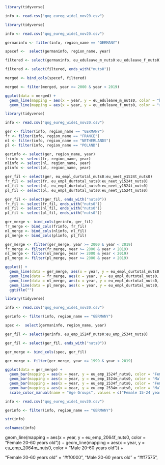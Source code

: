 ```r
library(tidyverse)
```

```r
info <- read.csv("qog_eureg_wide1_nov20.csv")
```

```r
library(tidyverse)

info <- read.csv("qog_eureg_wide1_nov20.csv")

germaninfo <- filter(info, region_name == "GERMANY")

specef <-  select(germaninfo, region_name, year)

filtered <- select(germaninfo, eu_eduleave_m_nuts0:eu_eduleave_f_nuts0)

filtered <- select(filtered, ends_with("nuts0"))

merged <- bind_cols(specef, filtered)

merged <- filter(merged, year >= 2000 & year < 2019)

ggplot(data = merged) +
  geom_line(mapping = aes(x = year, y = eu_eduleave_m_nuts0, color = "blue")) +
  geom_line(mapping = aes(x = year, y = eu_eduleave_f_nuts0, color = "red"))
```

```r
library(tidyverse)

info <- read.csv("qog_eureg_wide1_nov20.csv")

ger <- filter(info, region_name == "GERMANY")
fr <- filter(info, region_name == "FRANCE")
nl <- filter(info, region_name == "NETHERLANDS")
pl <- filter(info, region_name == "POLAND")

gerinfo <- select(ger, region_name, year)
frinfo <- select(fr, region_name, year)
nlinfo <- select(nl, region_name, year)
plinfo <- select(pl, region_name, year)

ger_fil <- select(ger, eu_empl_durtotal_nuts0:eu_neet_y1524t_nuts0)
fr_fil <- select(fr, eu_empl_durtotal_nuts0:eu_neet_y1524t_nuts0)
nl_fil <- select(nl, eu_empl_durtotal_nuts0:eu_neet_y1524t_nuts0)
pl_fil <- select(pl, eu_empl_durtotal_nuts0:eu_neet_y1524t_nuts0)

ger_fil <- select(ger_fil, ends_with("nuts0"))
fr_fil <- select(fr_fil, ends_with("nuts0"))
nl_fil <- select(nl_fil, ends_with("nuts0"))
pl_fil <- select(pl_fil, ends_with("nuts0"))

ger_merge <- bind_cols(gerinfo, ger_fil)
fr_merge <- bind_cols(frinfo, fr_fil)
nl_merge <- bind_cols(nlinfo, nl_fil)
pl_merge <- bind_cols(plinfo, pl_fil)

ger_merge <- filter(ger_merge, year >= 2000 & year < 2019)
fr_merge <- filter(fr_merge, year >= 2000 & year < 2019)
nl_merge <- filter(nl_merge, year >= 2000 & year < 2019)
pl_merge <- filter(pl_merge, year >= 2000 & year < 2019)

ggplot() +
  geom_line(data = ger_merge, aes(x = year, y = eu_empl_durtotal_nuts0, color = "black")) +
  geom_line(data = fr_merge, aes(x = year, y = eu_empl_durtotal_nuts0, color = "blue")) +
  geom_line(data = nl_merge, aes(x = year, y = eu_empl_durtotal_nuts0, color = "orange")) +
  geom_line(data = pl_merge, aes(x = year, y = eu_empl_durtotal_nuts0, color = "red")) +
  ggtitle("")
```

```r
library(tidyverse)

info <- read.csv("qog_eureg_wide1_nov20.csv")

gerinfo <- filter(info, region_name == "GERMANY")

spec <-  select(germaninfo, region_name, year)

ger_fil <- select(gerinfo, eu_emp_1524f_nuts0:eu_emp_2534t_nuts0)

ger_fil <- select(ger_fil, ends_with("nuts0"))

ger_merge <- bind_cols(spec, ger_fil)

ger_merge <- filter(ger_merge, year >= 1999 & year < 2019)

ggplot(data = ger_merge) +
  geom_bar(mapping = aes(x = year, y = eu_emp_1524f_nuts0, color = "Female 15-24 years old")) +
  geom_bar(mapping = aes(x = year, y = eu_emp_1524m_nuts0, color = "Male 15-24 years old")) +
  geom_bar(mapping = aes(x = year, y = eu_emp_2534f_nuts0, color = "Female 25-34 years old")) +
  geom_bar(mapping = aes(x = year, y = eu_emp_2534m_nuts0, color = "Male 25-34 years old")) +
  scale_color_manual(name = "Age Groups", values = c("Female 15-24 years old" = "#0000ff", "Male 15-24 years old" = "#7979ff","Female 25-34 years old" = "#e600ff", "Male 25-34 years old" = "#ff6ef8"))
```

```r
info <- read.csv("qog_eureg_wide1_nov20.csv")

gerinfo <- filter(info, region_name == "GERMANY")

```

```r
str(info)
```

```r
colnames(info)
```

 geom_line(mapping = aes(x = year, y = eu_emp_2064f_nuts0, color = "Female 20-60 years old")) +
  geom_line(mapping = aes(x = year, y = eu_emp_2064m_nuts0, color = "Male 20-60 years old")) +

   "Female 20-60 years old" = "#ff0000", "Male 20-60 years old" = "#ff7575", 